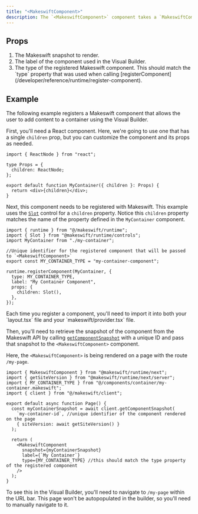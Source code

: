 ```yaml
---
title: "<MakeswiftComponent>"
description: The `<MakeswiftComponent>` component takes a `MakeswiftComponentSnapshot` (returned from calling [getComponentSnapshot](/developer/reference/client/get-component-snapshot)) and renders React elements using [components registered](/developer/reference/runtime/register-component) with the runtime.
---
```


## Props

1. <ParamField query="snapshot" type="MakeswiftComponentSnapshot" required>
     The Makeswift snapshot to render.
   </ParamField>
2. <ParamField query="label" type="string" required>
     The label of the component used in the Visual Builder.
   </ParamField>
3. <ParamField query="type" type="string" required>
     The type of the registered Makeswift component. This should match the
     `type` property that was used when calling
     [registerComponent](/developer/reference/runtime/register-component).
   </ParamField>

## Example

The following example registers a Makeswift component that allows the user to add content to a container using the Visual Builder.

First, you'll need a React component. Here, we're going to use one that has a single `children` prop, but you can customize the component and its props as needed.

```tsx @/components/container/my-container.tsx
import { ReactNode } from "react";

type Props = {
  children: ReactNode;
};

export default function MyContainer({ children }: Props) {
  return <div>{children}</div>;
}
```

Next, this component needs to be registered with Makeswift. This example uses the [`Slot`](/developer/reference/controls/slot) control for a `children` property. Notice this `children` property matches the name of the property defined in the `MyContainer` component.

```tsx @/components/container/my-container.makeswift.ts
import { runtime } from "@/makeswift/runtime";
import { Slot } from "@makeswift/runtime/controls";
import MyContainer from "./my-container";

//Unique identifier for the registered component that will be passed to `<MakeswiftComponent>`
export const MY_CONTAINER_TYPE = "my-container-component";

runtime.registerComponent(MyContainer, {
  type: MY_CONTAINER_TYPE,
  label: "My Container Component",
  props: {
    children: Slot(),
  },
});
```

<Note>
  Each time you register a component, you'll need to import it into both your
  `layout.tsx` file and your `makeswift/provider.tsx` file.
</Note>

Then, you'll need to retrieve the snapshot of the component from the Makeswift API by calling [`getComponentSnapshot`](/developer/reference/client/get-component-snapshot.mdx) with a unique ID and pass that snapshot to the `<MakeswiftComponent>` component.

Here, the `<MakeswiftComponent>` is being rendered on a page with the route `/my-page`.

```tsx @/app/my-page/page.tsx
import { MakeswiftComponent } from "@makeswift/runtime/next";
import { getSiteVersion } from "@makeswift/runtime/next/server";
import { MY_CONTAINER_TYPE } from "@/components/container/my-container.makeswift";
import { client } from "@/makeswift/client";

export default async function Page() {
  const myContainerSnapshot = await client.getComponentSnapshot(
    `my-container-id`, //unique identifier of the component rendered on the page
    { siteVersion: await getSiteVersion() }
  );

  return (
    <MakeswiftComponent
      snapshot={myContainerSnapshot}
      label={`My Container`}
      type={MY_CONTAINER_TYPE} //this should match the type property of the registered component
    />
  );
}
```

To see this in the Visual Builder, you'll need to navigate to `/my-page` within the URL bar. This page won't be autopopulated in the builder, so you'll need to manually navigate to it.
